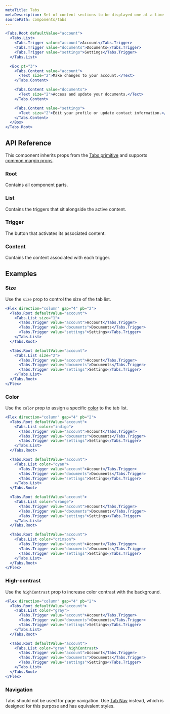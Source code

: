 ```yaml
---
metaTitle: Tabs
metaDescription: Set of content sections to be displayed one at a time.
sourcePath: components/tabs
---
```


```jsx live=true
<Tabs.Root defaultValue="account">
  <Tabs.List>
    <Tabs.Trigger value="account">Account</Tabs.Trigger>
    <Tabs.Trigger value="documents">Documents</Tabs.Trigger>
    <Tabs.Trigger value="settings">Settings</Tabs.Trigger>
  </Tabs.List>

  <Box pt="3">
    <Tabs.Content value="account">
      <Text size="2">Make changes to your account.</Text>
    </Tabs.Content>

    <Tabs.Content value="documents">
      <Text size="2">Access and update your documents.</Text>
    </Tabs.Content>

    <Tabs.Content value="settings">
      <Text size="2">Edit your profile or update contact information.</Text>
    </Tabs.Content>
  </Box>
</Tabs.Root>
```

## API Reference

This component inherits props from the [Tabs primitive](/primitives/docs/components/tabs) and supports [common margin props](/themes/docs/theme/layout#margin-props).

### Root

Contains all component parts.

<ThemesPropsTable defs="tabsRootPropDefs" />

### List

Contains the triggers that sit alongside the active content.

<ThemesPropsTable defs="tabsListPropDefs" />

### Trigger

The button that activates its associated content.

### Content

Contains the content associated with each trigger.

## Examples

### Size

Use the `size` prop to control the size of the tab list.

```jsx live=true line="3,11"
<Flex direction="column" gap="4" pb="2">
  <Tabs.Root defaultValue="account">
    <Tabs.List size="1">
      <Tabs.Trigger value="account">Account</Tabs.Trigger>
      <Tabs.Trigger value="documents">Documents</Tabs.Trigger>
      <Tabs.Trigger value="settings">Settings</Tabs.Trigger>
    </Tabs.List>
  </Tabs.Root>

  <Tabs.Root defaultValue="account">
    <Tabs.List size="2">
      <Tabs.Trigger value="account">Account</Tabs.Trigger>
      <Tabs.Trigger value="documents">Documents</Tabs.Trigger>
      <Tabs.Trigger value="settings">Settings</Tabs.Trigger>
    </Tabs.List>
  </Tabs.Root>
</Flex>
```

### Color

Use the `color` prop to assign a specific [color](/themes/docs/theme/color) to the tab list.

```jsx live=true line="3,11,19,27"
<Flex direction="column" gap="4" pb="2">
  <Tabs.Root defaultValue="account">
    <Tabs.List color="indigo">
      <Tabs.Trigger value="account">Account</Tabs.Trigger>
      <Tabs.Trigger value="documents">Documents</Tabs.Trigger>
      <Tabs.Trigger value="settings">Settings</Tabs.Trigger>
    </Tabs.List>
  </Tabs.Root>

  <Tabs.Root defaultValue="account">
    <Tabs.List color="cyan">
      <Tabs.Trigger value="account">Account</Tabs.Trigger>
      <Tabs.Trigger value="documents">Documents</Tabs.Trigger>
      <Tabs.Trigger value="settings">Settings</Tabs.Trigger>
    </Tabs.List>
  </Tabs.Root>

  <Tabs.Root defaultValue="account">
    <Tabs.List color="orange">
      <Tabs.Trigger value="account">Account</Tabs.Trigger>
      <Tabs.Trigger value="documents">Documents</Tabs.Trigger>
      <Tabs.Trigger value="settings">Settings</Tabs.Trigger>
    </Tabs.List>
  </Tabs.Root>

  <Tabs.Root defaultValue="account">
    <Tabs.List color="crimson">
      <Tabs.Trigger value="account">Account</Tabs.Trigger>
      <Tabs.Trigger value="documents">Documents</Tabs.Trigger>
      <Tabs.Trigger value="settings">Settings</Tabs.Trigger>
    </Tabs.List>
  </Tabs.Root>
</Flex>
```

### High-contrast

Use the `highContrast` prop to increase color contrast with the background.

```jsx live=true line="11"
<Flex direction="column" gap="4" pb="2">
  <Tabs.Root defaultValue="account">
    <Tabs.List color="gray">
      <Tabs.Trigger value="account">Account</Tabs.Trigger>
      <Tabs.Trigger value="documents">Documents</Tabs.Trigger>
      <Tabs.Trigger value="settings">Settings</Tabs.Trigger>
    </Tabs.List>
  </Tabs.Root>

  <Tabs.Root defaultValue="account">
    <Tabs.List color="gray" highContrast>
      <Tabs.Trigger value="account">Account</Tabs.Trigger>
      <Tabs.Trigger value="documents">Documents</Tabs.Trigger>
      <Tabs.Trigger value="settings">Settings</Tabs.Trigger>
    </Tabs.List>
  </Tabs.Root>
</Flex>
```

### Navigation

Tabs should not be used for page navigation. Use [Tab Nav](/themes/docs/components/tab-nav) instead, which is designed for this purpose and has equivalent styles.

